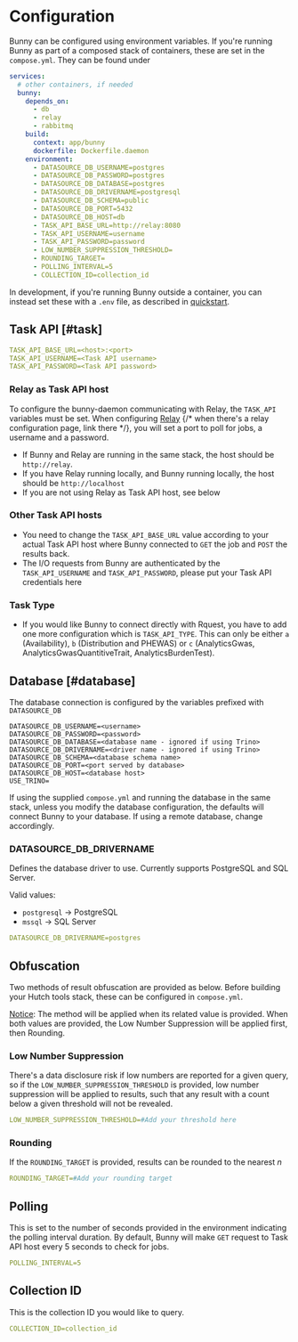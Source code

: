 # Configuration

Bunny can be configured using environment variables.
If you're running Bunny as part of a composed stack of containers, these are set in the `compose.yml`.
They can be found under

```yaml
services:
  # other containers, if needed
  bunny:
    depends_on:
      - db
      - relay
      - rabbitmq
    build:
      context: app/bunny
      dockerfile: Dockerfile.daemon
    environment:
      - DATASOURCE_DB_USERNAME=postgres
      - DATASOURCE_DB_PASSWORD=postgres
      - DATASOURCE_DB_DATABASE=postgres
      - DATASOURCE_DB_DRIVERNAME=postgresql
      - DATASOURCE_DB_SCHEMA=public
      - DATASOURCE_DB_PORT=5432
      - DATASOURCE_DB_HOST=db
      - TASK_API_BASE_URL=http://relay:8080
      - TASK_API_USERNAME=username
      - TASK_API_PASSWORD=password
      - LOW_NUMBER_SUPPRESSION_THRESHOLD=
      - ROUNDING_TARGET=
      - POLLING_INTERVAL=5
      - COLLECTION_ID=collection_id
```

In development, if you're running Bunny outside a container, you can instead set these with a `.env` file, as described in [quickstart](/bunny/quickstart).

## Task API [#task]

```yaml
TASK_API_BASE_URL=<host>:<port>
TASK_API_USERNAME=<Task API username>
TASK_API_PASSWORD=<Task API password>
```

### Relay as Task API host

To configure the bunny-daemon communicating with Relay, the `TASK_API` variables must be set.
When configuring [Relay](/relay) {/* when there's a relay configuration page, link there */}, you will set a port to poll for jobs, a username and a password.

- If Bunny and Relay are running in the same stack, the host should be `http://relay`.
- If you have Relay running locally, and Bunny running locally, the host should be `http://localhost`
- If you are not using Relay as Task API host, see below

### Other Task API hosts

- You need to change the `TASK_API_BASE_URL` value according to your actual Task API host where Bunny connected to `GET` the job and `POST` the results back.
- The I/O requests from Bunny are authenticated by the `TASK_API_USERNAME` and `TASK_API_PASSWORD`, please put your Task API credentials here

### Task Type

- If you would like Bunny to connect directly with Rquest, you have to add one more configuration which is `TASK_API_TYPE`. This can only be either `a` (Availability), `b` (Distribution and PHEWAS) or `c` (AnalyticsGwas, AnalyticsGwasQuantitiveTrait, AnalyticsBurdenTest).

## Database [#database]

The database connection is configured by the variables prefixed with `DATASOURCE_DB`

```
DATASOURCE_DB_USERNAME=<username>
DATASOURCE_DB_PASSWORD=<password>
DATASOURCE_DB_DATABASE=<database name - ignored if using Trino>
DATASOURCE_DB_DRIVERNAME=<driver name - ignored if using Trino>
DATASOURCE_DB_SCHEMA=<database schema name>
DATASOURCE_DB_PORT=<port served by database>
DATASOURCE_DB_HOST=<database host>
USE_TRINO=
```

If using the supplied `compose.yml` and running the database in the same stack, unless you modify the database configuration, the defaults will connect Bunny to your database.
If using a remote database, change accordingly.

### DATASOURCE_DB_DRIVERNAME

Defines the database driver to use. Currently supports PostgreSQL and SQL Server.

Valid values:
- `postgresql` -> PostgreSQL
- `mssql` -> SQL Server

```yaml
DATASOURCE_DB_DRIVERNAME=postgres
```

## Obfuscation

Two methods of result obfuscation are provided as below. Before building your Hutch tools stack, these can be configured in `compose.yml`.

<ins>Notice</ins>: The method will be applied when its related value is
provided. When both values are provided, the Low Number Suppression will be
applied first, then Rounding.

### Low Number Suppression

There's a data disclosure risk if low numbers are reported for a given query, so if the `LOW_NUMBER_SUPPRESSION_THRESHOLD` is provided, low number suppression will be applied to results, such that any result with a count below a given threshold will not be revealed.

```yaml
LOW_NUMBER_SUPPRESSION_THRESHOLD=#Add your threshold here
```

### Rounding

If the `ROUNDING_TARGET` is provided, results can be rounded to the nearest _n_

```yaml
ROUNDING_TARGET=#Add your rounding target
```

## Polling

This is set to the number of seconds provided in the environment indicating the polling interval duration.
By default, Bunny will make `GET` request to Task API host every 5 seconds to check for jobs.

```yaml
POLLING_INTERVAL=5
```

## Collection ID

This is the collection ID you would like to query.

```yaml
COLLECTION_ID=collection_id
```
